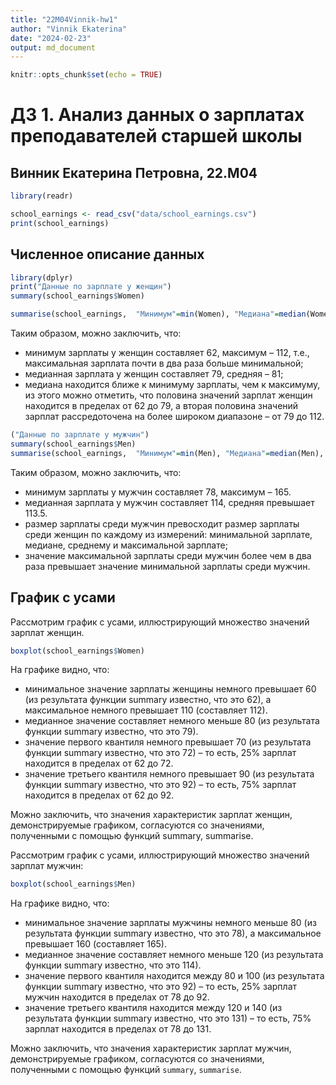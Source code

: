 ```yaml
---
title: "22M04Vinnik-hw1"
author: "Vinnik Ekaterina"
date: "2024-02-23"
output: md_document
---
```

```r
knitr::opts_chunk$set(echo = TRUE)
```

# ДЗ 1. Анализ данных о зарплатах преподавателей старшей школы

## Винник Екатерина Петровна, 22.М04


```r
library(readr)

school_earnings <- read_csv("data/school_earnings.csv")
print(school_earnings)
```

## Численное описание данных
```r
library(dplyr)
print("Данные по зарплате у женщин")
summary(school_earnings$Women)

summarise(school_earnings,  "Минимум"=min(Women), "Медиана"=median(Women), "Среднее"=mean(Women), "Максимум"=max(Women))
```
Таким образом, можно заключить, что:

- минимум зарплаты у женщин составляет 62, максимум -- 112, т.е., максимальная зарплата почти в два раза больше минимальной;
- медианная зарплата у женщин составляет 79, средняя -- 81;
- медиана находится ближе к минимуму зарплаты, чем к максимуму, из этого можно отметить, что половина значений зарплат женщин находится в пределах от 62 до 79, а вторая половина значений зарплат рассредоточена на более широком диапазоне -- от 79 до 112.

```r
("Данные по зарплате у мужчин")
summary(school_earnings$Men)
summarise(school_earnings,  "Минимум"=min(Men), "Медиана"=median(Men), "Среднее"=mean(Men), "Максимум"=max(Men))
```

Таким образом, можно заключить, что:

- минимум зарплаты у мужчин составляет 78, максимум -- 165.
- медианная зарплата у мужчин составляет 114, средняя превышает 113.5.
- размер зарплаты среди мужчин превосходит размер зарплаты среди женщин по каждому из измерений: минимальной зарплате, медиане, среднему и максимальной зарплате;
- значение максимальной зарплаты среди мужчин более чем в два раза превышает значение минимальной зарплаты среди мужчин.

## График с усами

Рассмотрим график с усами, иллюстрирующий множество значений зарплат женщин.
```r
boxplot(school_earnings$Women)
```


На графике видно, что:

- минимальное значение зарплаты женщины немного превышает 60 (из результата функции summary известно, что это 62), а максимальное немного превышает 110 (составляет 112).
- медианное значение составляет немного меньше 80 (из результата функции summary известно, что это 79).
- значение первого квантиля немного превышает 70 (из результата функции summary известно, что это 72) -- то есть, 25% зарплат находится в пределах от 62 до 72.
- значение третьего квантиля немного превышает 90 (из результата функции summary известно, что это 92) -- то есть, 75% зарплат находится в пределах от 62 до 92.

Можно заключить, что значения характеристик зарплат женщин, демонстрируемые графиком, согласуются со значениями, полученными с помощью функций summary, summarise.

Рассмотрим график с усами, иллюстрирующий множество значений зарплат мужчин:
```r
boxplot(school_earnings$Men)
```


На графике видно, что:

- минимальное значение зарплаты мужчины немного меньше 80 (из результата функции summary известно, что это 78), а максимальное превышает 160 (составляет 165). 
- медианное значение составляет немного меньше 120 (из результата функции summary известно, что это 114).
- значение первого квантиля находится между 80 и 100 (из результата функции summary известно, что это 92) -- то есть, 25% зарплат мужчин находится в пределах от 78 до 92.
- значение третьего квантиля находится между 120 и 140 (из результата функции summary известно, что это 131) -- то есть, 75% зарплат находится в пределах от 78 до 131.

Можно заключить, что значения характеристик зарплат мужчин, демонстрируемые графиком, согласуются со значениями, полученными с помощью функций `summary`, `summarise`.